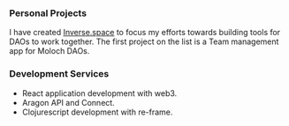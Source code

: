 
### Personal Projects

I have created [Inverse.space](https://github.com/InverseSpace) to focus my efforts towards building tools for DAOs to work together. The first project on the list is a Team management app for Moloch DAOs.

### Development Services

- React application development with web3.
- Aragon API and Connect.
- Clojurescript development with re-frame.
